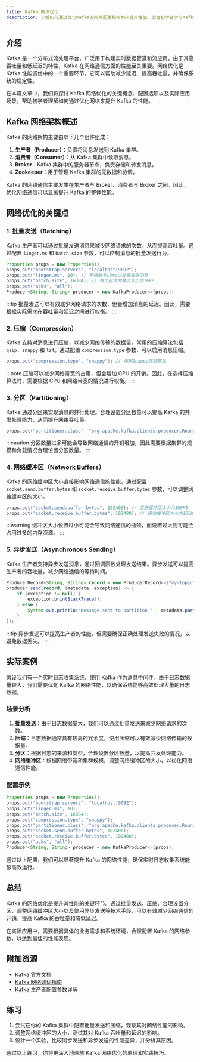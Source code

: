 ```yaml
---
title: Kafka 网络优化
description: 了解如何通过优化Kafka的网络配置和架构来提升性能，适合初学者学习Kafka的网络优化技巧。
---
```


## 介绍

Kafka 是一个分布式流处理平台，广泛用于构建实时数据管道和流应用。由于其高吞吐量和低延迟的特性，Kafka 在网络通信方面的性能至关重要。网络优化是 Kafka 性能调优中的一个重要环节，它可以帮助减少延迟、提高吞吐量，并确保系统的稳定性。

在本篇文章中，我们将探讨 Kafka 网络优化的关键概念、配置选项以及实际应用场景，帮助初学者理解如何通过优化网络来提升 Kafka 的性能。

## Kafka 网络架构概述

Kafka 的网络架构主要由以下几个组件组成：

1. **生产者（Producer）**：负责将消息发送到 Kafka 集群。
2. **消费者（Consumer）**：从 Kafka 集群中读取消息。
3. **Broker**：Kafka 集群中的服务器节点，负责存储和转发消息。
4. **Zookeeper**：用于管理 Kafka 集群的元数据和协调。

Kafka 的网络通信主要发生在生产者与 Broker、消费者与 Broker 之间。因此，优化网络通信可以显著提升 Kafka 的整体性能。

## 网络优化的关键点

### 1. 批量发送（Batching）

Kafka 生产者可以通过批量发送消息来减少网络请求的次数，从而提高吞吐量。通过配置 `linger.ms` 和 `batch.size` 参数，可以控制消息的批量发送行为。

```java
Properties props = new Properties();
props.put("bootstrap.servers", "localhost:9092");
props.put("linger.ms", 10); // 等待最多10ms以批量发送消息
props.put("batch.size", 16384); // 每个批次的最大大小为16KB
props.put("acks", "all");
Producer<String, String> producer = new KafkaProducer<>(props);
```

:::tip
批量发送可以有效减少网络请求的次数，但会增加消息的延迟。因此，需要根据实际需求在吞吐量和延迟之间进行权衡。
:::

### 2. 压缩（Compression）

Kafka 支持对消息进行压缩，以减少网络传输的数据量。常用的压缩算法包括 `gzip`、`snappy` 和 `lz4`。通过配置 `compression.type` 参数，可以启用消息压缩。

```java
props.put("compression.type", "snappy"); // 使用Snappy压缩算法
```

:::note
压缩可以减少网络带宽的占用，但会增加 CPU 的开销。因此，在选择压缩算法时，需要根据 CPU 和网络带宽的情况进行权衡。
:::

### 3. 分区（Partitioning）

Kafka 通过分区来实现消息的并行处理。合理设置分区数量可以提高 Kafka 的并发处理能力，从而提升网络吞吐量。

```java
props.put("partitioner.class", "org.apache.kafka.clients.producer.RoundRobinPartitioner");
```

:::caution
分区数量过多可能会导致网络通信的开销增加，因此需要根据集群的规模和负载情况合理设置分区数量。
:::

### 4. 网络缓冲区（Network Buffers）

Kafka 的网络缓冲区大小直接影响网络通信的性能。通过配置 `socket.send.buffer.bytes` 和 `socket.receive.buffer.bytes` 参数，可以调整网络缓冲区的大小。

```java
props.put("socket.send.buffer.bytes", 102400); // 发送缓冲区大小为100KB
props.put("socket.receive.buffer.bytes", 102400); // 接收缓冲区大小为100KB
```

:::warning
缓冲区大小设置过小可能会导致网络通信的瓶颈，而设置过大则可能会占用过多的内存资源。
:::

### 5. 异步发送（Asynchronous Sending）

Kafka 生产者支持异步发送消息，通过回调函数处理发送结果。异步发送可以提高生产者的吞吐量，减少网络通信的等待时间。

```java
ProducerRecord<String, String> record = new ProducerRecord<>("my-topic", "key", "value");
producer.send(record, (metadata, exception) -> {
    if (exception != null) {
        exception.printStackTrace();
    } else {
        System.out.println("Message sent to partition " + metadata.partition() + " with offset " + metadata.offset());
    }
});
```

:::tip
异步发送可以提高生产者的性能，但需要确保正确处理发送失败的情况，以避免数据丢失。
:::

## 实际案例

假设我们有一个实时日志收集系统，使用 Kafka 作为消息中间件。由于日志数据量较大，我们需要优化 Kafka 的网络性能，以确保系统能够高效处理大量的日志数据。

### 场景分析

1. **批量发送**：由于日志数据量大，我们可以通过批量发送来减少网络请求的次数。
2. **压缩**：日志数据通常具有较高的冗余度，使用压缩可以有效减少网络传输的数据量。
3. **分区**：根据日志的来源和类型，合理设置分区数量，以提高并发处理能力。
4. **网络缓冲区**：根据网络带宽和集群规模，调整网络缓冲区的大小，以优化网络通信性能。

### 配置示例

```java
Properties props = new Properties();
props.put("bootstrap.servers", "localhost:9092");
props.put("linger.ms", 10);
props.put("batch.size", 16384);
props.put("compression.type", "snappy");
props.put("partitioner.class", "org.apache.kafka.clients.producer.RoundRobinPartitioner");
props.put("socket.send.buffer.bytes", 102400);
props.put("socket.receive.buffer.bytes", 102400);
props.put("acks", "all");
Producer<String, String> producer = new KafkaProducer<>(props);
```

通过以上配置，我们可以显著提升 Kafka 的网络性能，确保实时日志收集系统能够高效运行。

## 总结

Kafka 的网络优化是提升其性能的关键环节。通过批量发送、压缩、合理设置分区、调整网络缓冲区大小以及使用异步发送等技术手段，可以有效减少网络通信的开销，提高 Kafka 的吞吐量和降低延迟。

在实际应用中，需要根据具体的业务需求和系统环境，合理配置 Kafka 的网络参数，以达到最佳的性能表现。

## 附加资源

- [Kafka 官方文档](https://kafka.apache.org/documentation/)
- [Kafka 网络调优指南](https://www.confluent.io/blog/optimizing-apache-kafka-network-performance/)
- [Kafka 生产者配置参数详解](https://docs.confluent.io/platform/current/installation/configuration/producer-configs.html)

## 练习

1. 尝试在你的 Kafka 集群中配置批量发送和压缩，观察其对网络性能的影响。
2. 调整网络缓冲区的大小，测试其对 Kafka 吞吐量和延迟的影响。
3. 设计一个实验，比较同步发送和异步发送的性能差异，并分析其原因。

通过以上练习，你将更深入地理解 Kafka 网络优化的原理和实践技巧。